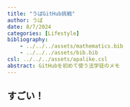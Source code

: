 ```yaml
---
title: "うぱGitHub挑戦"
author: うぱ
date: 8/7/2024
categories: [Lifestyle]
bibliography: 
    - ../../../assets/mathematics.bib
    - ../../../assets/bib.bib
csl: ../../../assets/apalike.csl
abstract: GitHubを初めて使う法学徒のメモ
---
```


## すごい！
